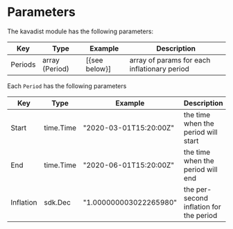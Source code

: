 
# Parameters

The kavadist module has the following parameters:

| Key     | Type           | Example        | Description                                  |
| ------- | -------------- | -------------- | -------------------------------------------- |
| Periods | array (Period) | [\{see below}] | array of params for each inflationary period |

Each `Period` has the following parameters

| Key       | Type      | Example                | Description                             |
| --------- | --------- | ---------------------- | --------------------------------------- |
| Start     | time.Time | "2020-03-01T15:20:00Z" | the time when the period will start     |
| End       | time.Time | "2020-06-01T15:20:00Z" | the time when the period will end       |
| Inflation | sdk.Dec   | "1.000000003022265980" | the per-second inflation for the period |


>
